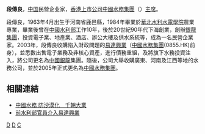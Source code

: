 '''段傳良'''{{BD|1963年|4月|catIdx=D段}}，[[中国|中国]]民營企业家，[[香港|香港]][[上市公司|上市公司]][[中國水務集團|中國水務集團]]（{{hkex2|855}}）[[主席|主席]]。

段傳良，1963年4月出生于河南省鹿邑縣，1984年畢業於[[華北水利水電學院|華北水利水電學院]]農業專業，畢業後曾在[[中國|中國]][[水利部|水利部]]工作10年，後於20世紀90年代下海創業，創辦[[銀龍集團|銀龍集團]]，投資電子業、地產業、酒店、辦公大樓及供水系統等，成為一名民營企業家。2003年，段傳良收購陷入財政問題的[[易達興業|易達興業]]（[[中國水務集團|中國水務集團]](0855.HK)前身），並悉數出售電子業務及非核心資產，進行債務重組，及將旗下水務投資注入，將公司更名為[[中國銀龍|中國銀龍]]集團。隨後，公司大舉收購廣東、河南及江西等地的水務公司，並於2005年正式更名為[[中國水務集團|中國水務集團]]。

==相關連結==
*[http://www.primecomhk.com/article/0705/0705_062.shtml 中國水務 防沙漠化　千朝大業] {{Wayback|url=http://www.primecomhk.com/article/0705/0705_062.shtml |date=20181006195724 }}
*[http://news.stock888.net/030428/101,1279,198223,00.shtml 前水利部官員介入易達興業] {{Wayback|url=http://news.stock888.net/030428/101,1279,198223,00.shtml |date=20070509034304 }}

[[Category:中國企業家|D]]
[[Category:河南省周口市鹿邑县邱集乡人|D]]
[[Category:段姓|C]]